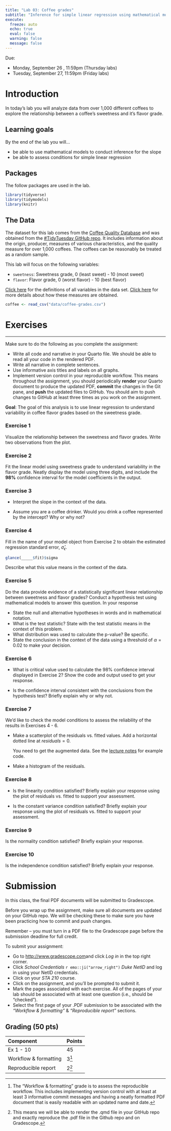 ```yaml
---
title: "Lab 03: Coffee grades"
subtitle: "Inference for simple linear regression using mathematical models"
execute:
  freeze: auto
  echo: true
  eval: false
  warning: false
  message: false
---
```


::: callout-important
Due:

-   Monday, September 26 , 11:59pm (Thursday labs)
-   Tuesday, September 27, 11:59pm (Friday labs)
:::

# Introduction

In today's lab you will analyze data from over 1,000 different coffees to explore the relationship between a coffee's sweetness and it's flavor grade.

## Learning goals

By the end of the lab you will...

-   be able to use mathematical models to conduct inference for the slope
-   be able to assess conditions for simple linear regression

## Packages

The follow packages are used in the lab.

```r
library(tidyverse)
library(tidymodels)
library(knitr)
```

## The Data

The dataset for this lab comes from the [Coffee Quality Database](https://github.com/jldbc/coffee-quality-database) and was obtained from the [#TidyTuesday GitHub repo](https://github.com/rfordatascience/tidytuesday/blob/master/data/2020/2020-07-07/readme.md). It includes information about the origin, producer, measures of various characteristics, and the quality measure for over 1,000 coffees. The coffees can be reasonably be treated as a random sample.

This lab will focus on the following variables:

-   `sweetness`: Sweetness grade, 0 (least sweet) - 10 (most sweet)
-   `flavor`: Flavor grade, 0 (worst flavor) - 10 (best flavor)

[Click here](https://github.com/rfordatascience/tidytuesday/blob/master/data/2020/2020-07-07/readme.md) for the definitions of all variables in the data set. [Click here](http://www.scaa.org/?page=resources&d=cupping-protocols&mod=article_inline) for more details about how these measures are obtained.

```r
coffee <- read_csv("data/coffee-grades.csv")
```

# Exercises

------------------------------------------------------------------------

::: callout-important
Make sure to do the following as you complete the assignment:

-   Write all code and narrative in your Quarto file. We should be able to read all your code in the rendered PDF.
-   Write all narrative in complete sentences.
-   Use informative axis titles and labels on all graphs.
-   Implement version control in your reproducible workflow. This means throughout the assignment, you should periodically **render** your Quarto document to produce the updated PDF, **commit** the changes in the Git pane, and **push** the updated files to GitHub. You should aim to push changes to GitHub at least three times as you work on the assignment.
:::

**Goal**: The goal of this analysis is to use linear regression to understand variability in coffee flavor grades based on the sweetness grade.

### Exercise 1

Visualize the relationship between the sweetness and flavor grades. Write two observations from the plot.

### Exercise 2

Fit the linear model using sweetness grade to understand variability in the flavor grade. Neatly display the model using three digits, and include the **98%** confidence interval for the model coefficients in the output.

### Exercise 3

-   Interpret the slope in the context of the data.

-   Assume you are a coffee drinker. Would you drink a coffee represented by the intercept? Why or why not?

### Exercise 4

Fill in the name of your model object from Exercise 2 to obtain the estimated regression standard error, $\hat{\sigma}_\epsilon$.

```r
glance(_____$fit)$sigma
```

Describe what this value means in the context of the data.

### Exercise 5

Do the data provide evidence of a statistically significant linear relationship between sweetness and flavor grades? Conduct a hypothesis test using mathematical models to answer this question. In your response

-   State the null and alternative hypotheses in words and in mathematical notation.
-   What is the test statistic? State with the test statistic means in the context of this problem.
-   What distribution was used to calculate the p-value? Be specific.
-   State the conclusion in the context of the data using a threshold of $\alpha = 0.02$ to make your decision.

### Exercise 6

-   What is critical value used to calculate the 98% confidence interval displayed in Exercise 2? Show the code and output used to get your response.

-   Is the confidence interval consistent with the conclusions from the hypothesis test? Briefly explain why or why not.

### Exercise 7

We'd like to check the model conditions to assess the reliability of the results in Exercises 4 - 6.

-   Make a scatterplot of the residuals vs. fitted values. Add a horizontal dotted line at $residuals = 0$.

    ::: callout-tip
    You need to get the augmented data. See the [lecture notes](https://sta210-fa22.netlify.app/slides/08-slr-conditions.html#/residuals-vs.-fitted-values-code) for example code.
    :::

-   Make a histogram of the residuals.

### Exercise 8

-   Is the linearity condition satisfied? Briefly explain your response using the plot of residuals vs. fitted to support your assessment.

-   Is the constant variance condition satisfied? Briefly explain your response using the plot of residuals vs. fitted to support your assessment.

### Exercise 9

Is the normality condition satisfied? Briefly explain your response.

### Exercise 10

Is the independence condition satisfied? Briefly explain your response.

# Submission

In this class, the final PDF documents will be submitted to Gradescope.

::: callout-warning
Before you wrap up the assignment, make sure all documents are updated on your GitHub repo. We will be checking these to make sure you have been practicing how to commit and push changes.

Remember -- you must turn in a PDF file to the Gradescope page before the submission deadline for full credit.
:::

To submit your assignment:

-   Go to <http://www.gradescope.com>and click *Log in* in the top right corner.
-   Click *School Credentials* `r emo::ji("arrow_right")` *Duke NetID* and log in using your NetID credentials.
-   Click on your *STA 210* course.
-   Click on the assignment, and you'll be prompted to submit it.
-   Mark the pages associated with each exercise. All of the pages of your lab should be associated with at least one question (i.e., should be "checked").
-   Select the first page of your .PDF submission to be associated with the *"Workflow & formatting"* & *"Reproducible report"* sections.

## Grading (50 pts)

| Component             | Points |
|:----------------------|:-------|
| Ex 1 - 10             | 45     |
| Workflow & formatting | 3[^1]  |
| Reproducible report   | 2[^2]  |

[^1]: The "Workflow & formatting" grade is to assess the reproducible workflow. This includes implementing version control with at least at least 3 informative commit messages and having a neatly formatted PDF document that is easily readable with an updated name and date.

[^2]: This means we will be able to render the .qmd file in your GitHub repo and exactly reproduce the .pdf file in the Github repo and on Gradescope.
